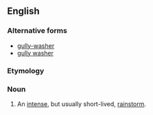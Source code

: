 ==English==

===Alternative forms===
* [[gully-washer]]
* [[gully washer]]

===Etymology===
{{compound|gully|washer}}

===Noun===
{{en-noun}}

# {{US|dated|_|outside|_|Southern|and|Midwestern|_|dialects}} An [[intense]], but usually short-lived, [[rainstorm]].
{{USRegionDisputed}}